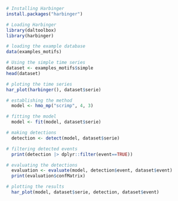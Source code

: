 ```r
# Installing Harbinger
install.packages("harbinger")
```

```r
# Loading Harbinger
library(daltoolbox)
library(harbinger) 
```

```r
# loading the example database
data(examples_motifs)
```

```r
# Using the simple time series
dataset <- examples_motifs$simple
head(dataset)
```

```r
# ploting the time series
har_plot(harbinger(), dataset$serie)
```

```r
# establishing the method  
  model <- hmo_mp("scrimp", 4, 3)
```

```r
# fitting the model
  model <- fit(model, dataset$serie)
```

```r
# making detections
  detection <- detect(model, dataset$serie)
```

```r
# filtering detected events
  print(detection |> dplyr::filter(event==TRUE))
```

```r
# evaluating the detections
  evaluation <- evaluate(model, detection$event, dataset$event)
  print(evaluation$confMatrix)
```

```r
# plotting the results
  har_plot(model, dataset$serie, detection, dataset$event)
  
```

